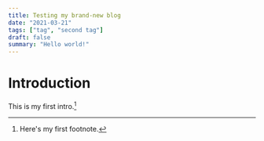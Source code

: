 ---
title: Testing my brand-new blog
date: "2021-03-21"
tags: ["tag", "second tag"]
draft: false
summary: "Hello world!"
---

# Introduction

This is my first intro.[^1]

[^1]: Here's my first footnote.

